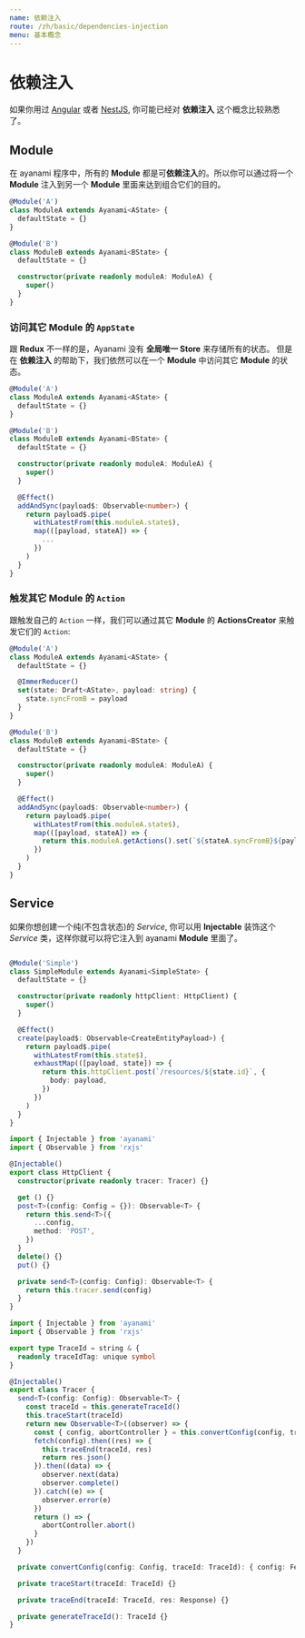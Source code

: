 ```yaml
---
name: 依赖注入
route: /zh/basic/dependencies-injection
menu: 基本概念
---
```


# 依赖注入
如果你用过 [Angular](https://angular.io) 或者 [NestJS](https://nestjs.com/), 你可能已经对 **依赖注入** 这个概念比较熟悉了。

## Module
在 ayanami 程序中，所有的 **Module** 都是可**依赖注入**的。所以你可以通过将一个 **Module** 注入到另一个 **Module** 里面来达到组合它们的目的。

```ts
@Module('A')
class ModuleA extends Ayanami<AState> {
  defaultState = {}
}

@Module('B')
class ModuleB extends Ayanami<BState> {
  defaultState = {}

  constructor(private readonly moduleA: ModuleA) {
    super()
  }
}
```

### 访问其它 **Module** 的 `AppState`
跟 **Redux** 不一样的是，Ayanami 没有 **全局唯一 Store** 来存储所有的状态。
但是在 **依赖注入** 的帮助下，我们依然可以在一个 **Module** 中访问其它 **Module** 的状态。

```ts
@Module('A')
class ModuleA extends Ayanami<AState> {
  defaultState = {}
}

@Module('B')
class ModuleB extends Ayanami<BState> {
  defaultState = {}

  constructor(private readonly moduleA: ModuleA) {
    super()
  }

  @Effect()
  addAndSync(payload$: Observable<number>) {
    return payload$.pipe(
      withLatestFrom(this.moduleA.state$),
      map(([payload, stateA]) => {
        ...
      })
    )
  }
}
```

### 触发其它 **Module** 的 `Action`
跟触发自己的 `Action` 一样，我们可以通过其它 **Module** 的 **ActionsCreator** 来触发它们的 `Action`:

```ts
@Module('A')
class ModuleA extends Ayanami<AState> {
  defaultState = {}

  @ImmerReducer()
  set(state: Draft<AState>, payload: string) {
    state.syncFromB = payload
  }
}

@Module('B')
class ModuleB extends Ayanami<BState> {
  defaultState = {}

  constructor(private readonly moduleA: ModuleA) {
    super()
  }

  @Effect()
  addAndSync(payload$: Observable<number>) {
    return payload$.pipe(
      withLatestFrom(this.moduleA.state$),
      map(([payload, stateA]) => {
        return this.moduleA.getActions().set(`${stateA.syncFromB}${payload}`)
      })
    )
  }
}
```

## Service
如果你想创建一个纯(不包含状态)的 *Service*, 你可以用 **Injectable** 装饰这个 *Service* 类，这样你就可以将它注入到 ayanami **Module** 里面了。

```ts

@Module('Simple')
class SimpleModule extends Ayanami<SimpleState> {
  defaultState = {}

  constructor(private readonly httpClient: HttpClient) {
    super()
  }

  @Effect()
  create(payload$: Observable<CreateEntityPayload>) {
    return payload$.pipe(
      withLatestFrom(this.state$),
      exhaustMap(([payload, state]) => {
        return this.httpClient.post(`/resources/${state.id}`, {
          body: payload,
        })
      })
    )
  }
}
```

```ts
import { Injectable } from 'ayanami'
import { Observable } from 'rxjs'

@Injectable()
export class HttpClient {
  constructor(private readonly tracer: Tracer) {}

  get () {}
  post<T>(config: Config = {}): Observable<T> {
    return this.send<T>({
      ...config,
      method: 'POST',
    })
  }
  delete() {}
  put() {}

  private send<T>(config: Config): Observable<T> {
    return this.tracer.send(config)
  }
}

```

```ts
import { Injectable } from 'ayanami'
import { Observable } from 'rxjs'

export type TraceId = string & {
  readonly traceIdTag: unique symbol
}

@Injectable()
export class Tracer {
  send<T>(config: Config): Observable<T> {
    const traceId = this.generateTraceId()
    this.traceStart(traceId)
    return new Observable<T>((observer) => {
      const { config, abortController } = this.convertConfig(config, traceId)
      fetch(config).then((res) => {
        this.traceEnd(traceId, res)
        return res.json()
      }).then((data) => {
        observer.next(data)
        observer.complete()
      }).catch((e) => {
        observer.error(e)
      })
      return () => {
        abortController.abort()
      }
    })
  }

  private convertConfig(config: Config, traceId: TraceId): { config: FetchInit, abortController: AbortController } {}

  private traceStart(traceId: TraceId) {}

  private traceEnd(traceId: TraceId, res: Response) {}

  private generateTraceId(): TraceId {}
}
```
